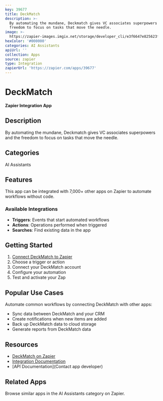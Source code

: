 ```yaml
---
key: 39677
title: DeckMatch
description: >-
  By automating the mundane, Deckmatch gives VC associates superpowers and the
  freedom to focus on tasks that move the needle.
image: >-
  https://zapier-images.imgix.net/storage/developer_cli/e3f6647e825623ff31550edf9963c9a6.png?auto=format%2Ccompress&ixlib=python-3.0.0&q=50
hexColor: '#000000'
categories: AI Assistants
apiUrl: ''
collection: Apps
source: zapier
type: Integration
zapierUrl: 'https://zapier.com/apps/39677'
---
```

# DeckMatch

**Zapier Integration App**

## Description

By automating the mundane, Deckmatch gives VC associates superpowers and the freedom to focus on tasks that move the needle.

## Categories

AI Assistants

## Features

This app can be integrated with 7,000+ other apps on Zapier to automate workflows without code.

### Available Integrations

- **Triggers**: Events that start automated workflows
- **Actions**: Operations performed when triggered
- **Searches**: Find existing data in the app

## Getting Started

1. [Connect DeckMatch to Zapier](https://zapier.com/apps/39677)
2. Choose a trigger or action
3. Connect your DeckMatch account
4. Configure your automation
5. Test and activate your Zap

## Popular Use Cases

Automate common workflows by connecting DeckMatch with other apps:

- Sync data between DeckMatch and your CRM
- Create notifications when new items are added
- Back up DeckMatch data to cloud storage
- Generate reports from DeckMatch data

## Resources

- [DeckMatch on Zapier](https://zapier.com/apps/39677)
- [Integration Documentation](https://zapier.com/apps/39677/integrations)
- [API Documentation](Contact app developer)

## Related Apps

Browse similar apps in the AI Assistants category on Zapier.
